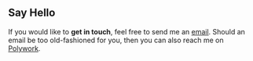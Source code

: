 ## Say Hello

If you would like to **get in touch**, feel free to send me an [email](mailto:mail@nicobachner.com). Should an email be too old-fashioned for you, then you can also reach me on [Polywork](https://www.polywork.com/nico_b).
